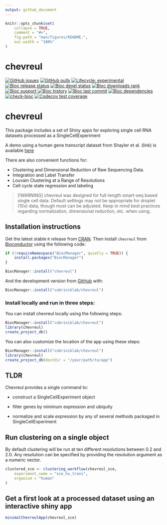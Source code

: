 ```yaml
---
output: github_document
---
```


<!-- README.md is generated from README.Rmd. Please edit that file -->

```r
knitr::opts_chunk$set(
    collapse = TRUE,
    comment = "#>",
    fig.path = "man/figures/README-",
    out.width = "100%"
)
```

# chevreul

<!-- badges: start -->
[![GitHub issues](https://img.shields.io/github/issues/cobriniklab/chevreul)](https://github.com/cobriniklab/chevreul/issues)
[![GitHub pulls](https://img.shields.io/github/issues-pr/cobriniklab/chevreul)](https://github.com/cobriniklab/chevreul/pulls)
[![Lifecycle: experimental](https://img.shields.io/badge/lifecycle-experimental-orange.svg)](https://lifecycle.r-lib.org/articles/stages.html#experimental)
[![Bioc release status](http://www.bioconductor.org/shields/build/release/bioc/chevreul.svg)](https://bioconductor.org/checkResults/release/bioc-LATEST/chevreul)
[![Bioc devel status](http://www.bioconductor.org/shields/build/devel/bioc/chevreul.svg)](https://bioconductor.org/checkResults/devel/bioc-LATEST/chevreul)
[![Bioc downloads rank](https://bioconductor.org/shields/downloads/release/chevreul.svg)](http://bioconductor.org/packages/stats/bioc/chevreul/)
[![Bioc support](https://bioconductor.org/shields/posts/chevreul.svg)](https://support.bioconductor.org/tag/chevreul)
[![Bioc history](https://bioconductor.org/shields/years-in-bioc/chevreul.svg)](https://bioconductor.org/packages/release/bioc/html/chevreul.html#since)
[![Bioc last commit](https://bioconductor.org/shields/lastcommit/devel/bioc/chevreul.svg)](http://bioconductor.org/checkResults/devel/bioc-LATEST/chevreul/)
[![Bioc dependencies](https://bioconductor.org/shields/dependencies/release/chevreul.svg)](https://bioconductor.org/packages/release/bioc/html/chevreul.html#since)
[![check-bioc](https://github.com/cobriniklab/chevreul/actions/workflows/check-bioc.yml/badge.svg)](https://github.com/cobriniklab/chevreul/actions/workflows/check-bioc.yml)
[![Codecov test coverage](https://codecov.io/gh/cobriniklab/chevreul/graph/badge.svg)](https://app.codecov.io/gh/cobriniklab/chevreul)
<!-- badges: end -->

# chevreul

This package includes a set of Shiny apps for exploring single cell RNA datasets processed as a SingleCellExperiment

A demo using a human gene transcript dataset from Shayler et al. (link) is available <a href="http://cobrinik-1.saban-chla.usc.edu:8080/app/objectApp" target="_blank" rel="noopener noreferrer">here</a>

There are also convenient functions for:

-   Clustering and Dimensional Reduction of Raw Sequencing Data.
-   Integration and Label Transfer
-   Louvain Clustering at a Range of Resolutions
-   Cell cycle state regression and labeling

> [!WARNING]
> chevreul was designed for full-length smart-seq based single cell data. Default settings may not be appropriate for droplet (10x) data, though most can be adjusted. Keep in mind best practices regarding normalization, dimensional reduction, etc. when using. 

## Installation instructions

Get the latest stable `R` release from [CRAN](http://cran.r-project.org/). Then install `chevreul` from [Bioconductor](http://bioconductor.org/) using the following code:

```r
if (!requireNamespace("BiocManager", quietly = TRUE)) {
    install.packages("BiocManager")
}

BiocManager::install("chevreul")
```

And the development version from [GitHub](https://github.com/cobriniklab/chevreul) with:

```r
BiocManager::install("cobriniklab/chevreul")
```

### Install locally and run in three steps:

You can install chevreul locally using the following steps:

```r
BiocManager::install("cobriniklab/chevreul")
library(chevreul)
create_project_db()
```

You can also customize the location of the app using these steps:

```r
BiocManager::install("cobriniklab/chevreul")
library(chevreul)
create_project_db(destdir = "/your/path/to/app")
```


## TLDR

Chevreul provides a single command to:

-   construct a SingleCellExperiment object

-   filter genes by minimum expression and ubiquity

-   normalize and scale expression by any of several methods packaged in SingleCellExperiment

## Run clustering on a single object

By default clustering will be run at ten different resolutions between 0.2 and 2.0. Any resolution can be specified by providing the resolution argument as a numeric vector.

```r
clustered_sce <- clustering_workflow(chevreul_sce,
    experiment_name = "sce_hu_trans",
    organism = "human"
)
```

## Get a first look at a processed dataset using an interactive shiny app

```r
minimalChevreulApp(chevreul_sce)
```



